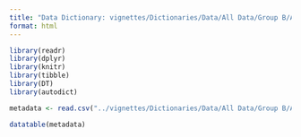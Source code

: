 ```yaml
---
title: "Data Dictionary: vignettes/Dictionaries/Data/All Data/Group B/AlbumSales1.csv"
format: html
---
```


```r
library(readr)
library(dplyr)
library(knitr)
library(tibble)
library(DT)
library(autodict)
```

```r
metadata <- read.csv("../vignettes/Dictionaries/Data/All Data/Group B/AlbumSales1.csv")

datatable(metadata)
```
